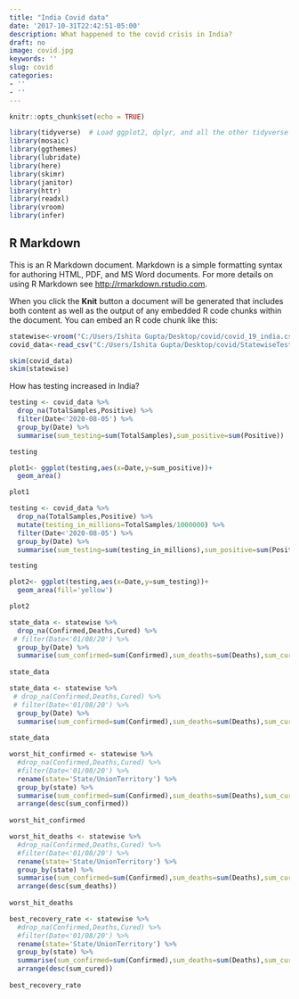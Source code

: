 ```yaml
---
title: "India Covid data"
date: '2017-10-31T22:42:51-05:00'
description: What happened to the covid crisis in India?
draft: no
image: covid.jpg
keywords: ''
slug: covid
categories:
- ''
- ''
---
```


```r
knitr::opts_chunk$set(echo = TRUE)
```


```r
library(tidyverse)  # Load ggplot2, dplyr, and all the other tidyverse packages
library(mosaic)
library(ggthemes)
library(lubridate)
library(here)
library(skimr)
library(janitor)
library(httr)
library(readxl)
library(vroom)
library(infer)
```

## R Markdown

This is an R Markdown document. Markdown is a simple formatting syntax for authoring HTML, PDF, and MS Word documents. For more details on using R Markdown see <http://rmarkdown.rstudio.com>.

When you click the **Knit** button a document will be generated that includes both content as well as the output of any embedded R code chunks within the document. You can embed an R code chunk like this:

```r
statewise<-vroom("C:/Users/Ishita Gupta/Desktop/covid/covid_19_india.csv")
covid_data<-read_csv("C:/Users/Ishita Gupta/Desktop/covid/StatewiseTestingDetails.csv")


```

```r
skim(covid_data)
skim(statewise)
```

How has testing increased in India?

```r
testing <- covid_data %>%
  drop_na(TotalSamples,Positive) %>%
  filter(Date<'2020-08-05') %>%
  group_by(Date) %>%
  summarise(sum_testing=sum(TotalSamples),sum_positive=sum(Positive))

testing

plot1<- ggplot(testing,aes(x=Date,y=sum_positive))+
  geom_area()

plot1
```

```r
testing <- covid_data %>%
  drop_na(TotalSamples,Positive) %>%
  mutate(testing_in_millions=TotalSamples/1000000) %>%
  filter(Date<'2020-08-05') %>%
  group_by(Date) %>%
  summarise(sum_testing=sum(testing_in_millions),sum_positive=sum(Positive))

testing

plot2<- ggplot(testing,aes(x=Date,y=sum_testing))+
  geom_area(fill='yellow')

plot2
```

```r

state_data <- statewise %>%
  drop_na(Confirmed,Deaths,Cured) %>%
 # filter(Date<'01/08/20') %>%
  group_by(Date) %>%
  summarise(sum_confirmed=sum(Confirmed),sum_deaths=sum(Deaths),sum_cured=sum(Cured))
  
state_data

```

```r

state_data <- statewise %>%
 # drop_na(Confirmed,Deaths,Cured) %>%
 # filter(Date<'01/08/20') %>%
  group_by(Date) %>%
  summarise(sum_confirmed=sum(Confirmed),sum_deaths=sum(Deaths),sum_cured=sum(Cured))
  
state_data

```

```r

worst_hit_confirmed <- statewise %>%
  #drop_na(Confirmed,Deaths,Cured) %>%
  #filter(Date<'01/08/20') %>%
  rename(state='State/UnionTerritory') %>%
  group_by(state) %>%
  summarise(sum_confirmed=sum(Confirmed),sum_deaths=sum(Deaths),sum_cured=sum(Cured)) %>%
  arrange(desc(sum_confirmed))
  
worst_hit_confirmed

```

```r

worst_hit_deaths <- statewise %>%
  #drop_na(Confirmed,Deaths,Cured) %>%
  #filter(Date<'01/08/20') %>%
  rename(state='State/UnionTerritory') %>%
  group_by(state) %>%
  summarise(sum_confirmed=sum(Confirmed),sum_deaths=sum(Deaths),sum_cured=sum(Cured)) %>%
  arrange(desc(sum_deaths))
  
worst_hit_deaths

```


```r

best_recovery_rate <- statewise %>%
  #drop_na(Confirmed,Deaths,Cured) %>%
  #filter(Date<'01/08/20') %>%
  rename(state='State/UnionTerritory') %>%
  group_by(state) %>%
  summarise(sum_confirmed=sum(Confirmed),sum_deaths=sum(Deaths),sum_cured=sum(Cured)) %>%
  arrange(desc(sum_cured))
  
best_recovery_rate

```